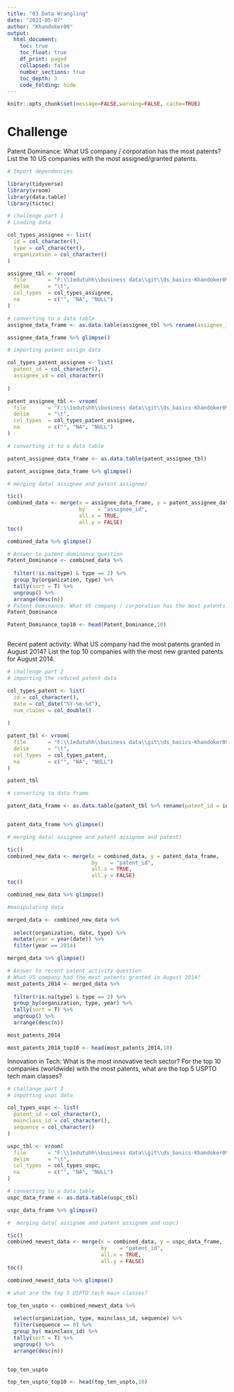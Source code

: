 ```yaml
---
title: "03 Data Wrangling"
date: "2021-05-07"
author: "Khandoker09"
output:
  html_document:
    toc: true
    toc_float: true
    df_print: paged
    collapsed: false
    number_sections: true
    toc_depth: 3
    code_folding: hide
---
```


```r
knitr::opts_chunk$set(message=FALSE,warning=FALSE, cache=TRUE)
```
# Challenge 

Patent Dominance: What US company / corporation has the most patents? List the 10 US companies with the most assigned/granted patents.

```r
# Import dependencies 

library(tidyverse)
library(vroom)
library(data.table)
library(tictoc)

# challenge part 1
# Loading data

col_types_assignee <- list(
  id = col_character(),
  type = col_character(),
  organization = col_character()
)

assignee_tbl <- vroom(
  file       = "F:\\1edutuhh\\business data\\git\\ds_basics-Khandoker09\\Patent_data_reduced\\assignee.tsv", 
  delim      = "\t", 
  col_types  = col_types_assignee,
  na         = c("", "NA", "NULL")
)

# converting to a data table
assignee_data_frame <- as.data.table(assignee_tbl %>% rename(assignee_id = id))

assignee_data_frame %>% glimpse()

# importing patent assign data

col_types_patent_assignee <- list(
  patent_id = col_character(),
  assignee_id = col_character()
  
)

patent_assignee_tbl <- vroom(
  file       = "F:\\1edutuhh\\business data\\git\\ds_basics-Khandoker09\\Patent_data_reduced\\patent_assignee.tsv", 
  delim      = "\t", 
  col_types  = col_types_patent_assignee,
  na         = c("", "NA", "NULL")
)

# converting it to a data table

patent_assignee_data_frame <- as.data.table(patent_assignee_tbl)

patent_assignee_data_frame %>% glimpse()

# merging data( assignee and patent assignee)

tic()
combined_data <- merge(x = assignee_data_frame, y = patent_assignee_data_frame, 
                       by    = "assignee_id", 
                       all.x = TRUE, 
                       all.y = FALSE)
toc()

combined_data %>% glimpse()

# Answer to patent dominance question
Patent_Dominance <- combined_data %>%
  
  filter(!is.na(type) & type == 2) %>%
  group_by(organization, type) %>%
  tally(sort = T) %>%
  ungroup() %>%
  arrange(desc(n))
# Patent Dominance: What US company / corporation has the most patents? 
Patent_Dominance

Patent_Dominance_top10 <- head(Patent_Dominance,10)



```

Recent patent activity: What US company had the most patents granted in August 2014? List the top 10 companies with the most new granted patents for August 2014.

```r
# challenge part 2
# importing the reduced patent data

col_types_patent <- list(
  id = col_character(),
  date = col_date("%Y-%m-%d"),
  num_claims = col_double()
  
)

patent_tbl <- vroom(
  file       = "F:\\1edutuhh\\business data\\git\\ds_basics-Khandoker09\\Patent_data_reduced\\patent.tsv", 
  delim      = "\t", 
  col_types  = col_types_patent,
  na         = c("", "NA", "NULL")
)

patent_tbl

# converting to data frame

patent_data_frame <- as.data.table(patent_tbl %>% rename(patent_id = id)) 


patent_data_frame %>% glimpse()

# merging data( assignee and patent assignee and patent)

tic()
combined_new_data <- merge(x = combined_data, y = patent_data_frame, 
                           by    = "patent_id", 
                           all.x = TRUE, 
                           all.y = FALSE)
toc()

combined_new_data %>% glimpse()

#manipulating data

merged_data <- combined_new_data %>%
  
  select(organization, date, type) %>%
  mutate(year = year(date)) %>%
  filter(year == 2014)

merged_data %>% glimpse()

# Answer to recent patent activity question
# What US company had the most patents granted in August 2014? 
most_patents_2014 <- merged_data %>%
  
  filter(!is.na(type) & type == 2) %>%
  group_by(organization, type, year) %>%
  tally(sort = T) %>%
  ungroup() %>%
  arrange(desc(n))

most_patents_2014

most_patents_2014_top10 <- head(most_patents_2014,10)
```

Innovation in Tech: What is the most innovative tech sector? For the top 10 companies (worldwide) with the most patents, what are the top 5 USPTO tech main classes?

```r
# challange part 3
# importing uspc data

col_types_uspc <- list(
  patent_id = col_character(),
  mainclass_id = col_character(),
  sequence = col_character()
)

uspc_tbl <- vroom(
  file       = "F:\\1edutuhh\\business data\\git\\ds_basics-Khandoker09\\Patent_data_reduced\\uspc.tsv", 
  delim      = "\t", 
  col_types  = col_types_uspc,
  na         = c("", "NA", "NULL")
)

# converting to a data table
uspc_data_frame <- as.data.table(uspc_tbl)

uspc_data_frame %>% glimpse()

#  merging data( assignee and patent assignee and uspc)

tic()
combined_newest_data <- merge(x = combined_data, y = uspc_data_frame, 
                              by    = "patent_id", 
                              all.x = TRUE, 
                              all.y = FALSE)
toc()

combined_newest_data %>% glimpse()

# what are the top 5 USPTO tech main classes?

top_ten_uspto <- combined_newest_data %>%
  
  select(organization, type, mainclass_id, sequence) %>%
  filter(sequence == 0) %>%
  group_by( mainclass_id) %>%
  tally(sort = T) %>%
  ungroup() %>%
  arrange(desc(n))


top_ten_uspto

top_ten_uspto_top10 <- head(top_ten_uspto,10)





```